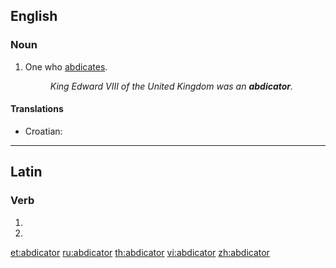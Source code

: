 ==English==

===Noun===
{{en-noun}}

# One who [[abdicate]]s.
#: ''King Edward VIII of the United Kingdom was an '''abdicator'''.''

====Translations====
{{trans-top|one who abdicates}}
* Croatian: {{t-|hr|abdikant|m|alt=abdìkant}}
{{trans-mid}}
{{trans-bottom}}

----

==Latin==

===Verb===
{{la-verb-form|abdicātor}}

# {{conjugation of|abdico|abdicō|2|s|fut|pass|imp|lang=la}}
# {{conjugation of|abdico|abdicō|3|s|fut|pass|imp|lang=la}}

[[et:abdicator]]
[[ru:abdicator]]
[[th:abdicator]]
[[vi:abdicator]]
[[zh:abdicator]]